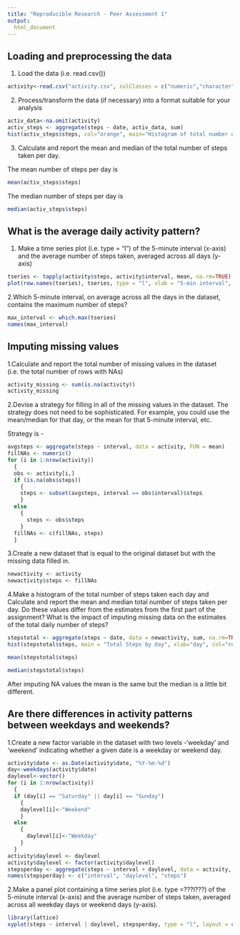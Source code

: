 ```yaml
---
title: "Reproducible Research - Peer Assessment 1"
output: 
  html_document
---
```

## Loading and preprocessing the data

1. Load the data (i.e. read.csv())

```r
activity<-read.csv("activity.csv", colClasses = c("numeric","character","numeric"))
```

2. Process/transform the data (if necessary) into a format suitable for your analysis

```r
activ_data<-na.omit(activity)
activ_steps <- aggregate(steps ~ date, activ_data, sum)
hist(activ_steps$steps, col="orange", main="Histogram of total number of steps per day", xlab="Total number of steps in a day")
```

3. Calculate and report the mean and median of the total number of steps taken per day.

The mean number of steps per day is 
```r
mean(activ_steps$steps)
```

The median number of steps per day is 
```r
median(activ_steps$steps)
```

## What is the average daily activity pattern?

1. Make a time series plot (i.e. type = "l") of the 5-minute interval (x-axis) and the average number of steps taken, averaged across all days (y-axis)

```r
tseries <- tapply(activity$steps, activity$interval, mean, na.rm=TRUE)
plot(row.names(tseries), tseries, type = "l", xlab = "5-min interval", ylab = "Average across all Days", main = "Average number of steps taken", col = "blue")
```

2.Which 5-minute interval, on average across all the days in the dataset, contains the maximum number of steps?

```r
max_interval <- which.max(tseries)
names(max_interval)
```

## Imputing missing values

1.Calculate and report the total number of missing values in the dataset (i.e. the total number of rows with NAs)

```r
activity_missing <- sum(is.na(activity))
activity_missing
```


2.Devise a strategy for filling in all of the missing values in the dataset. The strategy does not need to be sophisticated. For example, you could use the mean/median for that day, or the mean for that 5-minute interval, etc.

Strategy is - 

```r
avgsteps <- aggregate(steps ~ interval, data = activity, FUN = mean)
fillNAs <- numeric()
for (i in 1:nrow(activity))
  {
  obs <- activity[i,]
  if (is.na(obs$steps)) 
    {
    steps <- subset(avgsteps, interval == obs$interval)$steps
    }
  else
    {
      steps <- obs$steps
    }
  fillNAs <- c(fillNAs, steps)
  }
```

3.Create a new dataset that is equal to the original dataset but with the missing data filled in.

```r
newactivity <- activity
newactivity$steps <- fillNAs
```

4.Make a histogram of the total number of steps taken each day and Calculate and report the mean and median total number of steps taken per day. Do these values differ from the estimates from the first part of the assignment? What is the impact of imputing missing data on the estimates of the total daily number of steps?

```r
stepstotal <- aggregate(steps ~ date, data = newactivity, sum, na.rm=TRUE)
hist(stepstotal$steps, main = "Total Steps by day", xlab="day", col="red")
```

```r
mean(stepstotal$steps)
```

```r
median(stepstotal$steps)
```

After imputing NA values the mean is the same but the median is a little bit different.

## Are there differences in activity patterns between weekdays and weekends?

1.Create a new factor variable in the dataset with two levels -'weekday' and 'weekend' indicating whether a given date is a weekday or weekend day.

```r
activity$date <- as.Date(activity$date, "%Y-%m-%d")
day<-weekdays(activity$date)
daylevel<-vector()
for (i in 1:nrow(activity))
  {
  if (day[i] == "Saturday" || day[i] == "Sunday")
    {
    daylevel[i]<-"Weekend"
    }
  else 
    {
      daylevel[i]<-"Weekday"
    }
  }
activity$daylevel <- daylevel
activity$daylevel <- factor(activity$daylevel)
stepsperday <- aggregate(steps ~ interval + daylevel, data = activity, mean)
names(stepsperday) <- c("interval", "daylevel", "steps")

```

2.Make a panel plot containing a time series plot (i.e. type =???l???) of the 5-minute interval (x-axis) and the average number of steps taken, averaged across all weekday days or weekend days (y-axis).

```r
library(lattice)
xyplot(steps ~ interval | daylevel, stepsperday, type = "l", layout = c(1,2), xlab="Interval", ylab="Number of Steps")
```
































